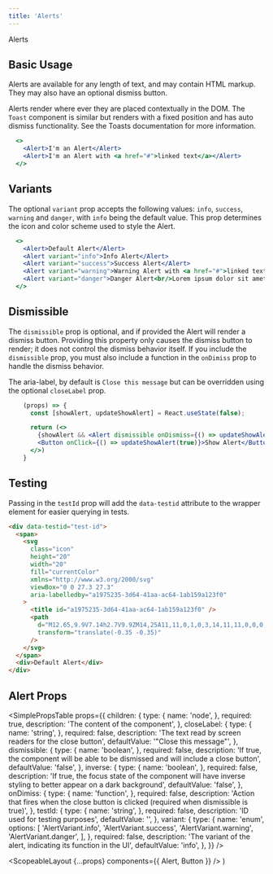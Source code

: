 ```yaml
---
title: 'Alerts'
---
```



<DocsHeading to="/design/alerts/" type="design">
  Alerts
</DocsHeading>

## Basic Usage

Alerts are available for any length of text, and may contain HTML markup. They may also have an optional dismiss button.

Alerts render where ever they are placed contextually in the DOM. The `Toast` component is similar but renders with a fixed position and has auto dismiss functionality.
See the <Link to="/api/toast/">Toasts documentation</Link> for more information.

```.jsx
  <>
    <Alert>I'm an Alert</Alert>
    <Alert>I'm an Alert with <a href="#">linked text</a></Alert>
  </>
```

## Variants

The optional `variant` prop accepts the following values: `info`, `success`, `warning` and `danger`, with `info` being the default value.
This prop determines the icon and color scheme used to style the Alert.

```.jsx
  <>
    <Alert>Default Alert</Alert>
    <Alert variant="info">Info Alert</Alert>
    <Alert variant="success">Success Alert</Alert>
    <Alert variant="warning">Warning Alert with <a href="#">linked text</a></Alert>
    <Alert variant="danger">Danger Alert<br/>Lorem ipsum dolor sit amet, consectetur adipiscing elit, sed do eiusmod tempor incididunt ut labore et dolore magna aliqua. Ut enim ad minim veniam, quis nostrud exercitation ullamco laboris nisi ut aliquip ex ea commodo consequat.</Alert>
  </>
```

## Dismissible

The `dismissible` prop is optional, and if provided the Alert will render a dismiss button.
Providing this property only causes the dismiss button to render; it does not control the dismiss behavior itself. If you include the `dismissible` prop,
you must also include a function in the `onDimiss` prop to handle the dismiss behavior.

The aria-label, by default is `Close this message` but can be overridden using the optional `closeLabel` prop.

```.jsx
    (props) => {
      const [showAlert, updateShowAlert] = React.useState(false);

      return (<>
        {showAlert && <Alert dismissible onDismiss={() => updateShowAlert(false)}>Dismiss Me<br/>Lorem ipsum dolor sit amet, consectetur adipiscing elit, sed do eiusmod tempor incididunt ut labore et dolore magna aliqua. Ut enim ad minim veniam, quis nostrud exercitation ullamco laboris nisi ut aliquip ex ea commodo consequat.</Alert>}
        <Button onClick={() => updateShowAlert(true)}>Show Alert</Button>
      </>)
    }
```

## Testing

Passing in the `testId` prop will add the `data-testid` attribute to the wrapper element for easier querying in tests.

```html
<div data-testid="test-id">
  <span>
    <svg
      class="icon"
      height="20"
      width="20"
      fill="currentColor"
      xmlns="http://www.w3.org/2000/svg"
      viewBox="0 0 27.3 27.3"
      aria-labelledby="a1975235-3d64-41aa-ac64-1ab159a123f0"
    >
      <title id="a1975235-3d64-41aa-ac64-1ab159a123f0" />
      <path
        d="M12.65,9.9V7.14h2.7V9.9ZM14,25A11,11,0,1,0,3,14,11,11,0,0,0,14,25ZM14,.35A13.65,13.65,0,1,1,.35,14,13.62,13.62,0,0,1,14,.35ZM12.65,20.86V12.65h2.7v8.21Z"
        transform="translate(-0.35 -0.35)"
      />
    </svg>
  </span>
  <div>Default Alert</div>
</div>
```

## Alert Props

<SimplePropsTable
  props={{
    children: {
      type: {
        name: 'node',
      },
      required: true,
      description: 'The content of the component',
    },
    closeLabel: {
      type: {
        name: 'string',
      },
      required: false,
      description: 'The text read by screen readers for the close button',
      defaultValue: '"Close this message"',
    },
    dismissible: {
      type: {
        name: 'boolean',
      },
      required: false,
      description:
        'If true, the component will be able to be dismissed and will include a close button',
      defaultValue: 'false',
    },
    inverse: {
      type: {
        name: 'boolean',
      },
      required: false,
      description:
        'If true, the focus state of the component will have inverse styling to better appear on a dark background',
      defaultValue: 'false',
    },
    onDimiss: {
      type: {
        name: 'function',
      },
      required: false,
      description:
        'Action that fires when the close button is clicked (required when dismissible is true)',
    },
    testId: {
      type: {
        name: 'string',
      },
      required: false,
      description: 'ID used for testing purposes',
      defaultValue: '',
    },
    variant: {
      type: {
        name: 'enum',
        options: [
          'AlertVariant.info',
          'AlertVariant.success',
          'AlertVariant.warning',
          'AlertVariant.danger',
        ],
      },
      required: false,
      description:
        'The variant of the alert, indicating its function in the UI',
      defaultValue: 'info',
    },
  }}
/>

  <ScopeableLayout {...props} components={{ Alert, Button }} />
)
